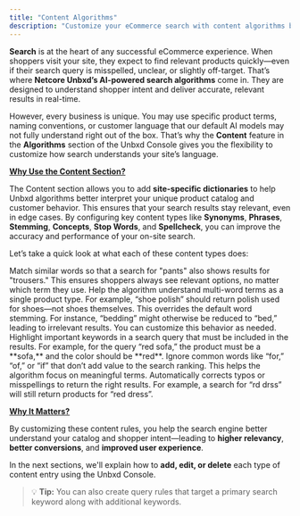 ```yaml
---
title: "Content Algorithms"
description: "Customize your eCommerce search with content algorithms by defining synonyms, phrases, concepts, and more to improve result relevancy. "
---
```


**Search**  is at the heart of any successful eCommerce experience. When shoppers visit your site, they expect to find relevant products quickly—even if their search query is misspelled, unclear, or slightly off-target. That’s where **Netcore Unbxd’s AI-powered search algorithms** come in. They are designed to understand shopper intent and deliver accurate, relevant results in real-time.

However, every business is unique. You may use specific product terms, naming conventions, or customer language that our default AI models may not fully understand right out of the box. That’s why the **Content** feature in the **Algorithms** section of the Unbxd Console gives you the flexibility to customize how search understands your site’s language.

**<u>Why Use the Content Section?</u>**

The Content section allows you to add **site-specific dictionaries** to help Unbxd algorithms better interpret your unique product catalog and customer behavior. This ensures that your search results stay relevant, even in edge cases. By configuring key content types like **Synonyms**, **Phrases**, **Stemming**, **Concepts**, **Stop Words**, and **Spellcheck**, you can improve the accuracy and performance of your on-site search.

Let’s take a quick look at what each of these content types does:

<Accordion title="Synonyms" icon="sparkles">
  Match similar words so that a search for "pants" also shows results for "trousers." This ensures shoppers always see relevant options, no matter which term they use.
</Accordion>

<Accordion title="Phrases" icon="sparkles">
  Help the algorithm understand multi-word terms as a single product type. For example, “shoe polish” should return polish used for shoes—not shoes themselves.
</Accordion>

<Accordion title="Stemming" icon="sparkles">
  This overrides the default word stemming. For instance, “bedding” might otherwise be reduced to “bed,” leading to irrelevant results. You can customize this behavior as needed.
</Accordion>

<Accordion title="Concepts" icon="sparkles">
  Highlight important keywords in a search query that must be included in the results. For example, for the query “red sofa,” the product must be a **sofa,** and the color should be **red**.
</Accordion>

<Accordion title="Stop Words" icon="sparkles">
  Ignore common words like “for,” “of,” or “if” that don’t add value to the search ranking. This helps the algorithm focus on meaningful terms.
</Accordion>

<Accordion title="Spellcheck" icon="sparkles">
  Automatically corrects typos or misspellings to return the right results. For example, a search for “rd drss” will still return products for “red dress”.
</Accordion>

**<u>Why It Matters?</u>**

By customizing these content rules, you help the search engine better understand your catalog and shopper intent—leading to **higher relevancy**, **better conversions**, and **improved user experience**.

In the next sections, we'll explain how to **add, edit, or delete** each type of content entry using the Unbxd Console.

> 💡 **Tip:** You can also create query rules that target a primary search keyword along with additional keywords.